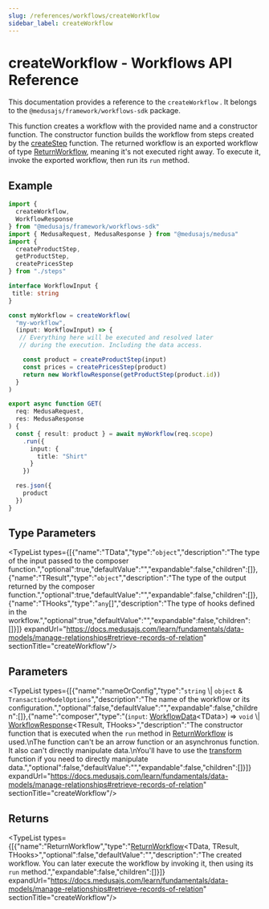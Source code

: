 ```yaml
---
slug: /references/workflows/createWorkflow
sidebar_label: createWorkflow
---
```



# createWorkflow - Workflows API Reference

This documentation provides a reference to the `createWorkflow` . It belongs to the `@medusajs/framework/workflows-sdk` package.

This function creates a workflow with the provided name and a constructor function.
The constructor function builds the workflow from steps created by the [createStep](../workflows.createStep/page.mdx) function.
The returned workflow is an exported workflow of type [ReturnWorkflow](../../types/workflows.ReturnWorkflow/page.mdx), meaning it's not executed right away. To execute it,
invoke the exported workflow, then run its `run` method.

## Example

```ts
import {
  createWorkflow,
  WorkflowResponse
} from "@medusajs/framework/workflows-sdk"
import { MedusaRequest, MedusaResponse } from "@medusajs/medusa"
import {
  createProductStep,
  getProductStep,
  createPricesStep
} from "./steps"

interface WorkflowInput {
 title: string
}

const myWorkflow = createWorkflow(
  "my-workflow",
  (input: WorkflowInput) => {
   // Everything here will be executed and resolved later
   // during the execution. Including the data access.

    const product = createProductStep(input)
    const prices = createPricesStep(product)
    return new WorkflowResponse(getProductStep(product.id))
  }
)

export async function GET(
  req: MedusaRequest,
  res: MedusaResponse
) {
  const { result: product } = await myWorkflow(req.scope)
    .run({
      input: {
        title: "Shirt"
      }
    })

  res.json({
    product
  })
}
```

## Type Parameters

<TypeList types={[{"name":"TData","type":"`object`","description":"The type of the input passed to the composer function.","optional":true,"defaultValue":"","expandable":false,"children":[]},{"name":"TResult","type":"`object`","description":"The type of the output returned by the composer function.","optional":true,"defaultValue":"","expandable":false,"children":[]},{"name":"THooks","type":"`any`[]","description":"The type of hooks defined in the workflow.","optional":true,"defaultValue":"","expandable":false,"children":[]}]} expandUrl="https://docs.medusajs.com/learn/fundamentals/data-models/manage-relationships#retrieve-records-of-relation" sectionTitle="createWorkflow"/>

## Parameters

<TypeList types={[{"name":"nameOrConfig","type":"`string` \\| `object` & `TransactionModelOptions`","description":"The name of the workflow or its configuration.","optional":false,"defaultValue":"","expandable":false,"children":[]},{"name":"composer","type":"(`input`: [WorkflowData](../../types/workflows.WorkflowData/page.mdx)&#60;TData&#62;) => `void` \\| [WorkflowResponse](../../classes/workflows.WorkflowResponse/page.mdx)&#60;TResult, THooks&#62;","description":"The constructor function that is executed when the `run` method in [ReturnWorkflow](../../types/workflows.ReturnWorkflow/page.mdx) is used.\nThe function can't be an arrow function or an asynchronus function. It also can't directly manipulate data.\nYou'll have to use the [transform](../workflows.transform/page.mdx) function if you need to directly manipulate data.","optional":false,"defaultValue":"","expandable":false,"children":[]}]} expandUrl="https://docs.medusajs.com/learn/fundamentals/data-models/manage-relationships#retrieve-records-of-relation" sectionTitle="createWorkflow"/>

## Returns

<TypeList types={[{"name":"ReturnWorkflow","type":"[ReturnWorkflow](../../types/workflows.ReturnWorkflow/page.mdx)&#60;TData, TResult, THooks&#62;","optional":false,"defaultValue":"","description":"The created workflow. You can later execute the workflow by invoking it, then using its `run` method.","expandable":false,"children":[]}]} expandUrl="https://docs.medusajs.com/learn/fundamentals/data-models/manage-relationships#retrieve-records-of-relation" sectionTitle="createWorkflow"/>
